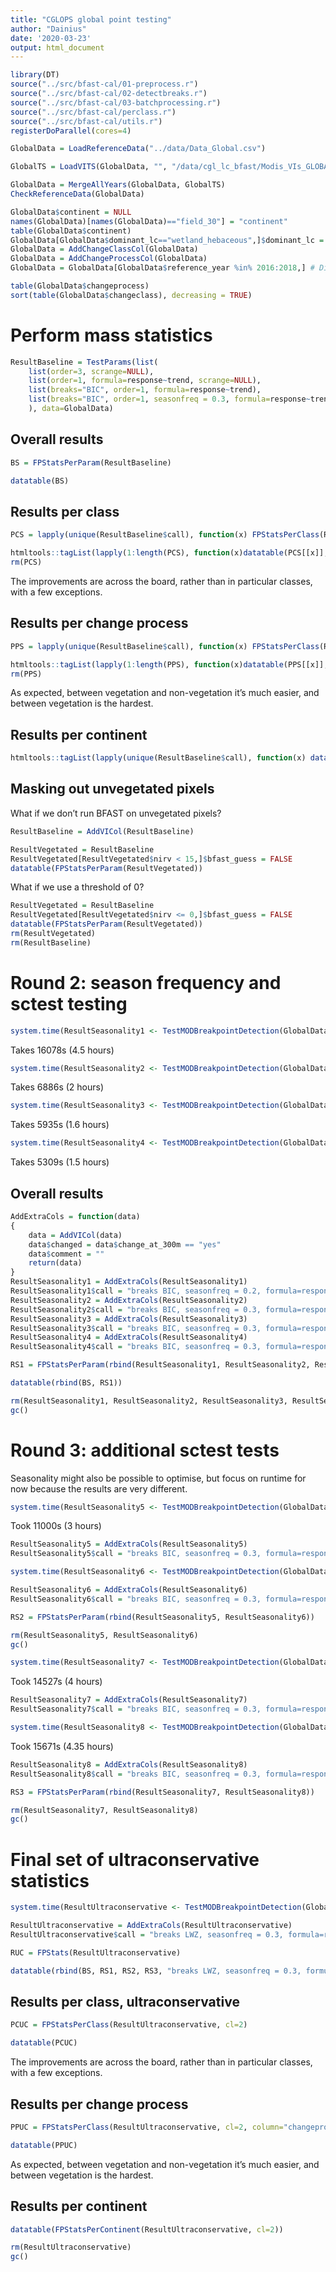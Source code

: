 ```yaml
---
title: "CGLOPS global point testing"
author: "Dainius"
date: '2020-03-23'
output: html_document
---
```


```r
library(DT)
source("../src/bfast-cal/01-preprocess.r")
source("../src/bfast-cal/02-detectbreaks.r")
source("../src/bfast-cal/03-batchprocessing.r")
source("../src/bfast-cal/perclass.r")
source("../src/bfast-cal/utils.r")
registerDoParallel(cores=4)
```
```r
GlobalData = LoadReferenceData("../data/Data_Global.csv")
```
```r
GlobalTS = LoadVITS(GlobalData, "", "/data/cgl_lc_bfast/Modis_VIs_GLOBAL_UTM_FINAL/", "Global")
```
```r
GlobalData = MergeAllYears(GlobalData, GlobalTS)
CheckReferenceData(GlobalData)
```

```r
GlobalData$continent = NULL
names(GlobalData)[names(GlobalData)=="field_30"] = "continent"
table(GlobalData$continent)
GlobalData[GlobalData$dominant_lc=="wetland_hebaceous",]$dominant_lc = "wetland_herbaceous"
GlobalData = AddChangeClassCol(GlobalData)
GlobalData = AddChangeProcessCol(GlobalData)
GlobalData = GlobalData[GlobalData$reference_year %in% 2016:2018,] # Discard any changes in 2015, reference does not track that
```

```r
table(GlobalData$changeprocess)
sort(table(GlobalData$changeclass), decreasing = TRUE)
```

# Perform mass statistics

```r
ResultBaseline = TestParams(list(
    list(order=3, scrange=NULL),
    list(order=1, formula=response~trend, scrange=NULL),
    list(breaks="BIC", order=1, formula=response~trend),
    list(breaks="BIC", order=1, seasonfreq = 0.3, formula=response~trend+season, scrange=NULL)
    ), data=GlobalData)
```
## Overall results

```r
BS = FPStatsPerParam(ResultBaseline)
```

```r
datatable(BS)
```

## Results per class

```r
PCS = lapply(unique(ResultBaseline$call), function(x) FPStatsPerClass(ResultBaseline[ResultBaseline$call==x,], cl=2))
```
```r
htmltools::tagList(lapply(1:length(PCS), function(x)datatable(PCS[[x]], caption=unique(ResultBaseline$call)[x])))
rm(PCS)
```

The improvements are across the board, rather than in particular classes, with a few exceptions.

## Results per change process

```r
PPS = lapply(unique(ResultBaseline$call), function(x) FPStatsPerClass(ResultBaseline[ResultBaseline$call==x,], column = "changeprocess", cl=2))
```
```r
htmltools::tagList(lapply(1:length(PPS), function(x)datatable(PPS[[x]], caption=unique(ResultBaseline$call)[x])))
rm(PPS)
```

As expected, between vegetation and non-vegetation it's much easier, and between vegetation is the hardest.

## Results per continent

```r
htmltools::tagList(lapply(unique(ResultBaseline$call), function(x) datatable(FPStatsPerContinent(ResultBaseline[ResultBaseline$call==x,]), caption=x, cl=2)))
```

## Masking out unvegetated pixels

What if we don't run BFAST on unvegetated pixels?
```r
ResultBaseline = AddVICol(ResultBaseline)
```

```r
ResultVegetated = ResultBaseline
ResultVegetated[ResultVegetated$nirv < 15,]$bfast_guess = FALSE
datatable(FPStatsPerParam(ResultVegetated))
```

What if we use a threshold of 0?

```r
ResultVegetated = ResultBaseline
ResultVegetated[ResultVegetated$nirv <= 0,]$bfast_guess = FALSE
datatable(FPStatsPerParam(ResultVegetated))
rm(ResultVegetated)
rm(ResultBaseline)
```

# Round 2: season frequency and sctest testing

```r
system.time(ResultSeasonality1 <- TestMODBreakpointDetection(GlobalData, breaks="BIC", order=1, seasonfreq = 0.2, formula=response~trend+season, scrange=NULL))
```
Takes 16078s (4.5 hours)
```r
system.time(ResultSeasonality2 <- TestMODBreakpointDetection(GlobalData, breaks="BIC", order=1, seasonfreq = 0.3, formula=response~trend+season, scrange=c(2009, 2020), scsig=0.01))
```
Takes 6886s (2 hours)
```r
system.time(ResultSeasonality3 <- TestMODBreakpointDetection(GlobalData, breaks="BIC", order=1, seasonfreq = 0.3, formula=response~trend+season, scrange=c(2014, 2020), scsig=0.01))
```
Takes 5935s (1.6 hours)
```r
system.time(ResultSeasonality4 <- TestMODBreakpointDetection(GlobalData, breaks="BIC", order=1, seasonfreq = 0.3, formula=response~trend+season, scrange=c(2014, 2020), scsig=0.005))
```
Takes 5309s (1.5 hours)

## Overall results

```r
AddExtraCols = function(data)
{
    data = AddVICol(data)
    data$changed = data$change_at_300m == "yes"
    data$comment = ""
    return(data)
}
ResultSeasonality1 = AddExtraCols(ResultSeasonality1)
ResultSeasonality1$call = "breaks BIC, seasonfreq = 0.2, formula=response~trend+season, scrange=NULL"
ResultSeasonality2 = AddExtraCols(ResultSeasonality2)
ResultSeasonality2$call = "breaks BIC, seasonfreq = 0.3, formula=response~trend+season, scrange=c(2009, 2020), scsig=0.01"
ResultSeasonality3 = AddExtraCols(ResultSeasonality3)
ResultSeasonality3$call = "breaks BIC, seasonfreq = 0.3, formula=response~trend+season, scrange=c(2014, 2020), scsig=0.01"
ResultSeasonality4 = AddExtraCols(ResultSeasonality4)
ResultSeasonality4$call = "breaks BIC, seasonfreq = 0.3, formula=response~trend+season, scrange=c(2014, 2020), scsig=0.005"
```

```r
RS1 = FPStatsPerParam(rbind(ResultSeasonality1, ResultSeasonality2, ResultSeasonality3, ResultSeasonality4))
```
```r
datatable(rbind(BS, RS1))
```

```r
rm(ResultSeasonality1, ResultSeasonality2, ResultSeasonality3, ResultSeasonality4)
gc()
```

# Round 3: additional sctest tests

Seasonality might also be possible to optimise, but focus on runtime for now because the results are very different.

```r
system.time(ResultSeasonality5 <- TestMODBreakpointDetection(GlobalData, quiet=TRUE, breaks="BIC", order=1, seasonfreq = 0.3, formula=response~trend+season, scrange=c(2009, 2020), scsig=0.1))
```
Took 11000s (3 hours)
```r
ResultSeasonality5 = AddExtraCols(ResultSeasonality5)
ResultSeasonality5$call = "breaks BIC, seasonfreq = 0.3, formula=response~trend+season, scrange=c(2009, 2020), scsig=0.1"
```
```r
system.time(ResultSeasonality6 <- TestMODBreakpointDetection(GlobalData, quiet=TRUE, breaks="BIC", order=1, seasonfreq = 0.3, formula=response~trend+season, scrange=c(2014, 2020), scsig=0.1))
```
```r
ResultSeasonality6 = AddExtraCols(ResultSeasonality6)
ResultSeasonality6$call = "breaks BIC, seasonfreq = 0.3, formula=response~trend+season, scrange=c(2014, 2020), scsig=0.1"
```
```r
RS2 = FPStatsPerParam(rbind(ResultSeasonality5, ResultSeasonality6))
```
```r
rm(ResultSeasonality5, ResultSeasonality6)
gc()
```

```r
system.time(ResultSeasonality7 <- TestMODBreakpointDetection(GlobalData, quiet=TRUE, breaks="BIC", order=1, seasonfreq = 0.3, formula=response~trend+season, scrange=c(2009, 2020), scsig=0.3))
```
Took 14527s (4 hours)
```r
ResultSeasonality7 = AddExtraCols(ResultSeasonality7)
ResultSeasonality7$call = "breaks BIC, seasonfreq = 0.3, formula=response~trend+season, scrange=c(2009, 2020), scsig=0.3"
```
```r
system.time(ResultSeasonality8 <- TestMODBreakpointDetection(GlobalData, quiet=TRUE, breaks="BIC", order=1, seasonfreq = 0.3, formula=response~trend+season, scrange=c(2014, 2020), scsig=0.5))
```
Took 15671s (4.35 hours)
```r
ResultSeasonality8 = AddExtraCols(ResultSeasonality8)
ResultSeasonality8$call = "breaks BIC, seasonfreq = 0.3, formula=response~trend+season, scrange=c(2014, 2020), scsig=0.5"
```
```r
RS3 = FPStatsPerParam(rbind(ResultSeasonality7, ResultSeasonality8))
```
```r
rm(ResultSeasonality7, ResultSeasonality8)
gc()
```

# Final set of ultraconservative statistics

```r
system.time(ResultUltraconservative <- TestMODBreakpointDetection(GlobalData, quiet=TRUE, breaks="LWZ", order=1, seasonfreq = 0.3, formula=response~trend+season, scrange=c(2009, 2020), scsig=0.01))
```
```r
ResultUltraconservative = AddExtraCols(ResultUltraconservative)
ResultUltraconservative$call = "breaks LWZ, seasonfreq = 0.3, formula=response~trend+season, scrange=c(2009, 2020), scsig=0.01"
```
```r
RUC = FPStats(ResultUltraconservative)
```
```r
datatable(rbind(BS, RS1, RS2, RS3, "breaks LWZ, seasonfreq = 0.3, formula=response~trend+season, scrange=c(2009, 2020), scsig=0.01"=RUC))
```

## Results per class, ultraconservative

```r
PCUC = FPStatsPerClass(ResultUltraconservative, cl=2)
```
```r
datatable(PCUC)
```

The improvements are across the board, rather than in particular classes, with a few exceptions.

## Results per change process

```r
PPUC = FPStatsPerClass(ResultUltraconservative, cl=2, column="changeprocess")
```
```r
datatable(PPUC)
```

As expected, between vegetation and non-vegetation it's much easier, and between vegetation is the hardest.

## Results per continent

```r
datatable(FPStatsPerContinent(ResultUltraconservative, cl=2))
```


```r
rm(ResultUltraconservative)
gc()
```
